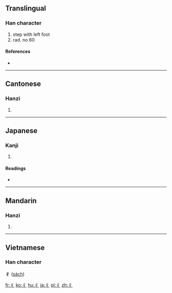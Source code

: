 ==Translingual==
{{stroke order|type=animate}}

===Han character===
{{Han char|rn=60|rad=彳|as=00|sn=3|four=2020<sub>2</sub>|canj=竹人 (HO), X竹人 (XHO)}}

# step with left foot
# rad. no 60

====References====
* {{Han ref|kx=0365.010|dkj=10037|dj=0684.220|hdz=20811.010|uh=5F73|ud=24435|bh=C94C|bd=51532}}

----

==Cantonese==

===Hanzi===
{{yue-hanzi|jyut=|y=chik1}}

# {{defn|Cantonese|sort=彳00}}

----

==Japanese==

===Kanji===
{{ja-kanji|grade=|rs=彳00}}

# {{defn|Japanese|sort=彳00}}

====Readings====
* {{ja-readings|on=[[てき]] (teki)|kun=}}

----

==Mandarin==

===Hanzi===
{{cmn-hanzi|pin=[[chì]] ([[chi4]])|wg=ch'ih<sup>4</sup>}}
#{{defn|Mandarin|sort=彳00}}

----

==Vietnamese==
===Han character===
'''彳''' ([[sách]])

[[fr:彳]]
[[ko:彳]]
[[hu:彳]]
[[ja:彳]]
[[pl:彳]]
[[zh:彳]]